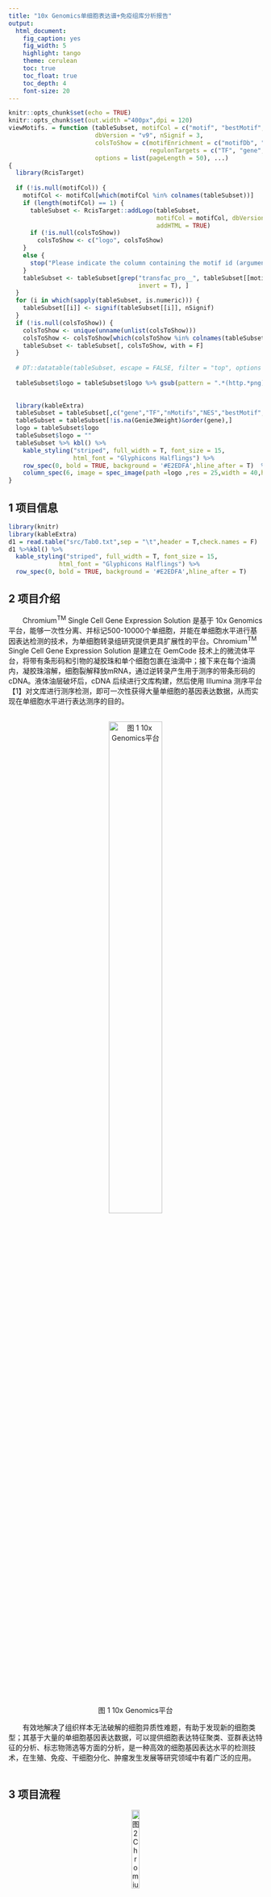 ```yaml
---
title: "10x Genomics单细胞表达谱+免疫组库分析报告"
output: 
  html_document:
    fig_caption: yes
    fig_width: 5
    highlight: tango
    theme: cerulean
    toc: true 
    toc_float: true 
    toc_depth: 4
    font-size: 20
---
```


```r
knitr::opts_chunk$set(echo = TRUE)
knitr::opts_chunk$set(out.width ="400px",dpi = 120)
viewMotifs. = function (tableSubset, motifCol = c("motif", "bestMotif", "MotifID"), 
                        dbVersion = "v9", nSignif = 3, 
                        colsToShow = c(motifEnrichment = c("motifDb", "logo", "NES", "geneSet", "TF_highConf"), 
                                       regulonTargets = c("TF", "gene", "nMotifs", "logo", "bestMotif","NES", "highConfAnnot", "Genie3Weight")),
                        options = list(pageLength = 50), ...) 
{
  library(RcisTarget)
  
  if (!is.null(motifCol)) {
    motifCol <- motifCol[which(motifCol %in% colnames(tableSubset))]
    if (length(motifCol) == 1) {
      tableSubset <- RcisTarget::addLogo(tableSubset, 
                                         motifCol = motifCol, dbVersion = dbVersion, 
                                         addHTML = TRUE)
      if (!is.null(colsToShow)) 
        colsToShow <- c("logo", colsToShow)
    }
    else {
      stop("Please indicate the column containing the motif id (argument 'motifCol') or set it to NULL.")
    }
    tableSubset <- tableSubset[grep("transfac_pro__", tableSubset[[motifCol]], 
                                    invert = T), ]
  }
  for (i in which(sapply(tableSubset, is.numeric))) {
    tableSubset[[i]] <- signif(tableSubset[[i]], nSignif)
  }
  if (!is.null(colsToShow)) {
    colsToShow <- unique(unname(unlist(colsToShow)))
    colsToShow <- colsToShow[which(colsToShow %in% colnames(tableSubset))]
    tableSubset <- tableSubset[, colsToShow, with = F]
  }
  
  # DT::datatable(tableSubset, escape = FALSE, filter = "top", options = options)
  
  tableSubset$logo = tableSubset$logo %>% gsub(pattern = ".*(http.*png).*",replacement = "\\1")
  
  
  library(kableExtra)
  tableSubset = tableSubset[,c("gene","TF","nMotifs","NES","bestMotif","logo","highConfAnnot","Genie3Weight")]
  tableSubset = tableSubset[!is.na(Genie3Weight)&order(gene),]
  logo = tableSubset$logo
  tableSubset$logo = ""
  tableSubset %>% kbl() %>%
    kable_styling("striped", full_width = T, font_size = 15,
                  html_font = "Glyphicons Halflings") %>%
    row_spec(0, bold = TRUE, background = '#E2EDFA',hline_after = T)  %>%
    column_spec(6, image = spec_image(path =logo ,res = 25,width = 40,height = 18))
}
```

## 1 项目信息   

```r
library(knitr)
library(kableExtra)
d1 = read.table("src/Tab0.txt",sep = "\t",header = T,check.names = F)
d1 %>%kbl() %>%
  kable_styling("striped", full_width = T, font_size = 15,
              html_font = "Glyphicons Halflings") %>%
  row_spec(0, bold = TRUE, background = '#E2EDFA',hline_after = T) 

```  


## 2 项目介绍    

  Chromium^TM^ Single Cell Gene Expression Solution 是基于 10x Genomics 平台，能够一次性分离、并标记500-10000个单细胞，并能在单细胞水平进行基因表达检测的技术，为单细胞转录组研究提供更具扩展性的平台。Chromium^TM^ Single Cell Gene Expression Solution 是建立在 GemCode 技术上的微流体平台，将带有条形码和引物的凝胶珠和单个细胞包裹在油滴中；接下来在每个油滴内，凝胶珠溶解，细胞裂解释放mRNA，通过逆转录产生用于测序的带条形码的 cDNA。液体油层破坏后，cDNA 后续进行文库构建，然后使用 Illumina 测序平台【1】对文库进行测序检测，即可一次性获得大量单细胞的基因表达数据，从而实现在单细胞水平进行表达测序的目的。    
  
  
<center>     

![图 1 10x Genomics平台](src/platform.png){width=50% }    

</center>


  有效地解决了组织样本无法破解的细胞异质性难题，有助于发现新的细胞类型；其基于大量的单细胞基因表达数据，可以提供细胞表达特征聚类、亚群表达特征的分析、标志物筛选等方面的分析，是一种高效的细胞基因表达水平的检测技术，在生殖、免疫、干细胞分化、肿瘤发生发展等研究领域中有着广泛的应用。   
  


## 3 项目流程   

<center>    
![图 2 Chromium^TM^ Single Cell Gene Expression Solution项目流程图](src/Project.png){width=20% }    

</center>


### 3.1 单细胞样本检测   
  将样本制成单细胞悬浮液，用细胞计数仪进行细胞计数和细胞活率测定，细胞活性高于90%(原代细胞活性高于70%)，并将细胞浓度调整到理想浓度300-600个/μL。   
  


### 3.2 实验流程   
  将制备好的单细胞悬浮液与含有 barcode 信息的凝胶珠以及酶的混合物结合，然后被位于微流体“单十字”连接中的油滴包裹，从而形成 GEMs（Gel Bead-In-EMulsions），有效 GEMs 中包含胶珠（胶珠中有预制的10x引物）、单细胞和 Master Mix。然后，在 GEMs 内进行细胞裂解和逆转录反应，有效 GEMs 中，10x Barcode 将与 cDNA 产物连接在一起，接下来再将 GEMs 破碎并打碎油滴，以 cDNA 为模板进行 PCR 扩增，cDNA 扩增完成以后，针对扩增产物进行质检（扩增片段大小以及扩增产物的产量）。   
     
     
<center>   
![图 3 10x Genomics 标记单细胞文库流程](src/lib.png{width=50%}        

</center>

  扩增产物质检合格以后,进行测序文库的构建。首先利用化学方法将cDNA打断成200~300bp 左右的片段，cDNA 片段化、末端修复和加A，进行 cDNA 片段筛选，接头连接并通过 PCR 扩增引入样品 Index，最后进行片段筛选从而得到文库。文库如下图所示:     
  
<center>   

![](src/GXE.png){width=60%}    
![](src/VDJ.png){width=60%}   
图 4 文库构建结果      
注：上图为10X Genomics 5’gene expression 文库示意图，下图为10X Genomics V(D)J 文库示意图

</center>    



## 4 生物信息基础分析   

  测序完成后、获得原始测序序列(Sequenced Reads)，在有相关物种参考序列或参考基因组的情况下，通过如下流程进行生物信息基础分析：   
  

<center>
![图 5 数据基础分析流程图](src/pipelineCombine.png){width=60%} 
</center> 

### 4.1 原始序列数据   

#### 4.1.1 原始序列数据说明    
  原始测序数据（Raw data）用 fastq 格式（简称fq格式）保存，文件中包含 reads 的 ID，序列信息以及每个碱基的测序质量值。如果是双端测序，数据会以两个 fq 文件保存（如R1.fq，R2.fq），来自于同一个片段的一对 reads 可以通过ID信息彼此识别。    
  下图是 fastq 格式文件的示意图：    
<center>    

![图 6 FASTQ文件格式](src/FASTQ.png){width=70%}     

</center>

  每条 reads 包含4行信息：    

- 第一行为 reads ID 号，以“@”开头，随后为 Illumina 测序标识符(Sequence Identifiers)和描述性文字；   
- 第二行为碱基序列；   
- 第三行为 Illumina 测序标识符，通常为“+”；   
- 第四行是对应碱基的测序质量，该行中每个字符对应的 ASCII 值减去 33，即为对应第二行碱基的测序质量。   

  以“@ST-E00205:364:HGLWJALXX:4:1101:14641:2100 2:N:0:GTTGCA”为例，Illumina测序标识符详细信息说明如下：    
     

<center>
表 1 reads ID 内容说明   
</center>
```r
library(knitr)
library(kableExtra)
d1 = read.table("src/Tab1.txt",sep = "\t",header = T,check.names = F)
d1 %>%kbl() %>%
  kable_styling("striped", full_width = T, font_size = 15,
              html_font = "Glyphicons Halflings") %>%
  row_spec(0, bold = TRUE, background = '#E2EDFA',hline_after = T)  %>%
  column_spec(1:3, border_left = F,border_right = F) #%>%scroll_box(width = "800px", height = "200px")

```

### 4.2 基本分析   

  该部分结果参见1.Basic_analysis中。    

### 4.2.1 cell-barcode，UMI，RNA序列质控    
  Cell Barcode (CBC)，也叫作10x Barcode，是单个 GEM 液滴的序列称呼，存在于逆转录引物上的随机核苷酸序列，用于捕获实验中单细胞 RNA ，是每个细胞的唯一标识。为识别有效细胞数量，Barcode 应至少满足以下一条：    

- 测得的 Barcode 序列存在于数据库中的已知序列列表；   
- 测得的 Barcode 与已知 Barcode 列表中的某些序列汉明距离为1，依据碱基质量和候选 Barcode（计数分布）的先验概率，计算Barcode由测序误差产生的后验概率。当后验概率>=0.975时，测得的 Barcode 序列得到校正。   

  下表展示相关质控结果：   
  

### 4.2.2 参考基因组比对    
Read包含RNA序列，Cell ranger使用STAR【2】将Read2比对到合适的参考基因组上，同时选取唯一比对的序列用于后续的分析。其中STAR工作原理如下图所示：    

<center>

![](src/STAR.png){width=50%}    
图7 STAR算法
</center>

  STAR 算法原理简要如下：    

- 从read的第一个碱基开始找到 MMP (最大比对索引)。如上图(a)中，read包括一个剪接位点，它不能直接映射到基因组，因此第一个 seed 将被映射到供体一个剪接位点。接下来，针对read的未映射部分重复MMP搜索，在这种情况下，它被映射到受体剪接位点。   
- MMP 搜索能够发现多个 mismatch 和 indel。   
- MMP 能够识别 poly-A 尾，文库接头序列或测序质量差的末端。   

  经 STAR 比对后获得比对统计如下表：    


### 4.3 表达矩阵       

  识别有效细胞后,生成 Gene-barcode 矩阵,记录不同细胞基因的表达值。结果见 1.Basic_analysis/1.2.filtered_feature_bc_matrix。    

#### 4.3.1 基因表达水平
  通过可视化细胞的基因数分布图,UMI 数分布图,可以评估样品所有细胞及表达的基因情况,对于检测到基因数明显异常细胞可能是潜在的多重细胞(multiplets)。细胞基因数,UMI 数小提琴如下:    

<center>
![](1.Basic_analysis/nGene_and_nUMI_distribution.png)   
图 8  基因和 UMI 小提琴图    
</center>

注：左图为样品所有细胞检测到的基因数量小提琴图,横坐标为样品名,纵坐标为每个细胞中包含的基因数量;右图为 样品所有细胞的 UMI 数量小提琴图,横坐标为样品名,纵坐标为每个细胞 UMI 的数量。小提琴图展示了任意位置的密度,可以知道哪些位置的密度较高。   


  随着测序数据量的增加，单细胞检测到的基因数量和 UMI 的数量也随之增加，两者之间一定相关性，对于UMI和基因数明显离群的细胞有可能是潜在的多重细胞。细胞的 UMI 数与基因数相关性如下图：   

<center>
![](1.Basic_analysis/nGene_and_nUMI_correlation.png)    

图 9 基因数 UMI 数相关性图
</center>

注：横坐标为细胞的 UMI 的数量，纵坐标为相应细胞的基因数量。图中随着细胞UMI数量增加，检测到基因数也随之增多,两者呈现一种正相关。   


### 4.4 免疫组库    
  使用Cellranger vdj分析得到单细胞 V(D)J 序列及其注释信息。此部分见 1.Basic_analysis/2.4.BCR。    
  免疫细胞克隆信息如下：   

```r
library(knitr)
library(kableExtra)
d1 = read.table("1.Basic_analysis/1.4.BCR/clonotypes.csv",sep = ",",header = T,check.names = F)
d1 %>% head ()%>% kbl() %>%
  kable_styling("striped", full_width = T, font_size = 15,
              html_font = "Glyphicons Halflings") %>%
  row_spec(0, bold = TRUE, background = '#E2EDFA',hline_after = T) %>% scroll_box(width = "800px", height = "200px")

```     

（1）clonotype_id：B/T细胞克隆型的ID；
（2）frequency：具有这种克隆型的细胞条形码的数量；
（3）proportion：具有这种克隆型的细胞条形码的比例；
（4）cdr3s_aa：该链的CDR3氨基酸序列；
（5）cdr3s_nt：该链的CDR3核苷酸序列。    

注释信息如下：
```r
library(knitr)
library(kableExtra)
d1 = read.table("1.Basic_analysis/1.4.BCR/filtered_contig_annotations.csv",sep = ",",header = T,check.names = F)
d1 %>% head () %>%kbl() %>%
  kable_styling("striped", full_width = T, font_size = 15,
              html_font = "Glyphicons Halflings") %>%
  row_spec(0, bold = TRUE, background = '#E2EDFA',hline_after = T)  %>% scroll_box(width = "800px", height = "200px")

```    

（1）barcode：contig的细胞条码；   
（2）is_cell：True或False值，指示条形码是否被称为细胞；   
（3）contig_id：contig的唯一标识符；   
（4）high_confidence：True或False值，指示contig是否为高可信度；   
（5）length：contig长度；     
（6）chain：与contig相关的链，如TRA, TRB, IGK, IGL, or IGH；    
（7）v_gene：得分最高的V基因片段；   
（8）d_gene：得分最高的D基因片段；   
（9）j_gene：得分最高的J基因片段；   
（10）c_gene：得分最高的C基因片段；   
（11）full_length：config是否为全长；   
（12）productive：config是否为产物；   
（13）fwr1：氨基酸序列；   
（14）fwr1_nt：核苷酸序列；   
（15）cdr1：氨基酸序列；   
（16）cdr1_nt：核苷酸序列；   
（17）fwr2：氨基酸序列；   
（18）fwr2_nt：核苷酸序列；   
（19）cdr2：氨基酸序列；   
（20）cdr2_nt：核苷酸序列；   
（21）fwr3：氨基酸序列；   
（22）fwr3_nt：核苷酸序列；   
（23）cdr3：氨基酸序列；   
（24）cdr3_nt：核苷酸序列；   
（25）fwr4：氨基酸序列；   
（26）fwr4_nt：核苷酸序列；   
（27）reads：比对到contig的reads数量；   
（28）umis：比对到config的UMI的数量；   
（29）raw_clonotype_id：分配了该细胞条形码的克隆型的ID；   
（30）raw_consensus_id：分配给的共有序列的ID。    



### 4.5 Cell Ranger 细胞分群及差异分析    
#### 4.5.1 细胞分群        

  为了深入剖析样品的异质性，Cellranger 基于基因表达水平对细胞进行分群。分群的思路：首先对表达数据 UMI 归一化，然后 PCA 降维分析，选取10个维度采用 Graph-based【1】，k-means【2】（k=2..10）聚类算法进行细胞分群，同时进行t-SNE【3】降维分析用于可视化。此部分分析见2.Cellranger_advanced。   

* 其中UMI归一化方法如下：

    + 单个细胞：Gene UMI Count /Total UMI Count，记为P；   
    + 所有细胞：所有单个细胞Total UMI Count的中值，记为M；表达值即为P*M；   
    + 表达值经log转换，center，scale 归一化后用于 PCA 分析。   
   

  PCA 是最常用的降维方法，通过某种线性投影，将高维的数据映射到低维的空间中表示，并期望在所投影的维度上数据的方差最大，以此使用较少的数据维度，同时保留住较多的原数据点的特性。   

  t-SNE（t分布随机邻域嵌入） 是一种用于探索高维数据的非线性降维算法。主要包括两个步骤：第一、t-SNE 构建一个高维对象之间的概率分布，使得相似的对象有更高的概率被选择，而不相似的对象有较低的概率被选择。第二，t-SNE 在低维空间里在构建这些点的概率分布，使得这两个概率分布之间尽可能的相似。它将多维数据映射到适合于人类观察的两个或多个维度，广泛应用于图像处理。       


  如下图用每个细胞的UMI总数来展示 t-SNE 降维后结果。具有更大 UMI 计数的细胞可能有更高的RNA含量。坐标轴对应于由 t-SNE 算法产生的二维空间坐标。在这个空间中，彼此靠近的细胞对具有更相似的基因表达谱。    


<center>
![](2.Cellranger_advanced/tsne.nUMI.png)   
图 10 细胞UMI计数 t-SNE 图    
注：坐标轴对应于由 t-SNE 算法产生的二维空间坐标, 图中每个点代表一个细胞，点的颜色由 UMI 计数的多少确定。
</center>

  如下图用每个细胞的检测基因总数来展示 t-SNE 降维后结果。彼此靠近的细胞对具有更相似的基因表达谱。    

<center>
![](2.Cellranger_advanced/tsne.nGene.png)        
图 11 细胞基因数量 t-SNE 图    
注：坐标轴对应于由 t-SNE 算法产生的二维空间坐标，图中每个点代表一个细胞，点的颜色由基因数量的多少确定。         


</center>


  Cell ranger 采用了两种算法，多个参数——Graph-based，K-means（k=2..10），基于 PCA 分析结果对细胞聚类分群，尽可能还原细胞真实的分类情况。每个参数分群结果如下图所示：    
<center>
![](2.Cellranger_advanced/tsne_cluster/tsne.graphclust.png)     

![](2.Cellranger_advanced/umap_cluser/umap.graphclust.png)    
图 12 细胞分群图    
注：左图坐标轴对应于由 t-SNE 算法产生的二维空间坐标，右图坐标轴对应于由 UMAP 算法产生的二维空间坐标。不同颜色代表不同亚群，右侧图例为亚群名称与对应的亚群颜色。    

</center>

  为了评估细胞分群结果，亚群间的相关性可以作为分群是否合理的一个参考。通过表达水平计算亚群的相关性如下图所示：   


<center>
  
![](2.Cellranger_advanced/correlation/kmeans_10_clusters.subpopulation.correlation.png)   
图 13 细胞分群相关性图    
注：细胞亚群的相关系数热图，Color Key 由 pearson 相关系数确定，颜色越深，亚群相关性越大；反之，亚群相关性越小。   

</center>
 


#### 4.5.2 差异表达分析    


  差异分析是基于细胞分群结果进行的，目的是找到每个亚群的显著差异基因，作为亚群的特征基因。Cell ranger 使用快速简便的sSeq【4】进行分析，其采用的是负二项式精确检验的方法。当计数变大时，转向使用edgeR中用到的快速渐近 beta 检验【5】。对于每个细胞亚群，差异分析是将该亚群与其他所有亚群做比较，获得每个亚群差异高表达的基因，按照 log2FC 从大到小排序选取top 20的基因作为该细胞亚群的候选特征基因 。    

<center>
表 2 细胞亚群差异表达基因
```r
library(knitr)
library(kableExtra)
table1 = read.table(file = "2.Cellranger_advanced/Cluster_specific_genes/graphclust/differential_expression.csv",sep = ",",header = T)

table1[,1:5] %>%kbl(row.names = F) %>%
  kable_styling("striped", full_width = T, font_size = 15, position ="center",
              html_font = "Glyphicons Halflings") %>%
  row_spec(0, bold = TRUE, background = '#E2EDFA',hline_after = T)   %>%scroll_box(width = "800px", height = "200px")

```
</center>

- Feature.ID：基因ID；   
- Feature.Name：基因名；   
- Cluster.1 .Mean.UMI.Counts：在细胞亚群1中基因的平均 UMI 计数；   
- Cluster.1 .Log2.fold.change：细胞亚群1与其他亚群的基因差异倍数经 log2 转换后的值；   
- Cluster.1 .Adjusted.p.value：细胞亚群1与其他亚群的基因差异表达校正后的统计显性   

   为了进一步确认较为理想的分群结果，并确认可能作为亚群的特征基因。对每个亚群的top20基因进行聚类分析。聚类分析可以获得不同细胞亚群 top20 基因的表达模式，判断同一亚群的基因是否能够聚集成类。因为这些同类的基因可能具有相似的功能，来自同一类型的细胞。我们分别对 Graph-based 和 k-means(k=2..10)算法的分群结果进行聚类分析，结合实验预期，确定较为理想的分群结果。    
 
<center>
![](2.Cellranger_advanced/Cluster_specific_genes/graphclust/graphclust.pheatmap.png)    
图 14 细胞亚群top20基因聚类热图    
注：图为细胞亚群top20基因的聚类热图，每一列为一个基因，每一行为一个 Cluster，热图中每个小的区域为基因在 cluster 的平均表达水平，颜色越红，表达水平越高，颜色越蓝表达水平越低，具体见右侧倒数第二个图例。图中第一行的颜色条为相应的基因来自的 cluster 颜色标识，cluster 颜色见最右侧图例。     
</center>
  为深入研究分群结果，找到每个亚群的特征基因，进而确定每个 cluster 可能的细胞类型，绘制了亚群的top20基因表达热图，如下所示：   
<center>
![](2.Cellranger_advanced/Cluster_specific_genes/kmeans_5_clusters/kmeans_5_clusters.Cluster_5.png){width=50%}    
图 15  细胞亚群top20基因表达热图（kmeans_5）    
注：左上角图为细胞分群结果图：不同颜色代表不同 cluster 的细胞。其他图为某一亚群的top20基因在所有细胞中的表达热图：图下方为图例，表达量越高，红色越深；图上方为基因id，基因名，表达量处理方式（log2转换）。从图中能够观察到此基因在不同 cluster 细胞中的表达情况，进而可以判断是否可以作为该 cluster 的一个特征基因。   
</center>

  10x Genomics 提供了官方的查看，再分析的可视化软件，界面如下图所示：     
<center>

![](src/Download.png){width=50%}     
图 16 Loupe Cell Browser 细胞可视化    
</center>
Loupe Cell Browser使用的相关文件见路径：result/Cell_Browser：其中Loupe-Cell-Browser-3.1.1.exe为软件应用程序；Tutorial.html 为软件中英文对照使用说明；result/2.Cellranger_advanced/{sample}/cloupe/cloupe.cloupe为导入文件，安装软件后，双击即可打开。    

### 4.6 Seurat 细胞分群及差异分析    
  Seurat 是一款用于单细胞 RNA-seq 数据的 QC，分析和探索的R包。主要的分析包括识别高度可变基因，数据降维(PCA,t-SNE,UMAP)，细胞聚类，进行差异分析和发现 markers。    
#### 4.6.1 细胞过滤        
  通过可视化细胞的基因数分布图，UMI 数分布图，可以评估样品所有细胞及表达的基因情况，对于检测到基因数明显异常细胞可能是潜在的多重细胞(multiplets)。同时，对于有线粒体基因组信息的物种，能够计算线粒体基因在细胞中表达的比例，指导线粒体的过滤。默认过滤条件为：   

- 细胞过滤：选取 200 < 基因数 ; UMI < 99分位值；线粒体基因表达比例≤25% 三标准同时满足的细胞。   

  细胞基因数，UMI 数，线粒体比例小提琴图如下：    

<center>
![](3.Seurat/1.Expression/2.nGene_nUMI_percent.mito.png){width=60%}         
图 17 基因，UMI，线粒体比例小提琴图    
注：左图为样品所有细胞检测到的基因数量小提琴图，横坐标为样品名，纵坐标为每个细胞中包含的基因数量；中间图为样品所有细胞的 UMI 数量小提琴图，横坐标为样品名，纵坐标为每个细胞 UMI 的数量。右图为样品所有细胞的线粒体比例小提琴图，横坐标为样品名，纵坐标为每个细胞线粒体比例。小提琴图展示了任意位置的密度，可以知道哪些位置的密度较高。    
</center>

  随着测序数据量的增加，单细胞检测到的基因数量和 UMI 的数量也随之增加，两者之间一定相关性，对于 UMI 和基因数明显离群的细胞有可能是潜在的多重细胞。对于线粒体基因比例过高的细胞，也会干扰细胞分群。其中细胞的线粒体比例，基因数与 UMI 数的关系如下图，根据其关系用以过滤细胞。    

<center>
![](3.Seurat/1.Expression/3.Percent.mito_and_nGene_associate_with_nUMI.png){width=60%}      
图 18 线粒体比例，基因数与 UMI 数散点图   
</center>

#### 4.6.2 细胞分群    
  选定主成分后对细胞进行分群。受 Graph-based 的聚类方法启发，Seurat 将细胞嵌入图形结构中，例如 K-nearest neighbor(KNN) 图，边缘绘制在具有相似基因表达模式的细胞之间，然后尝试将该图分解为高度互连的准亚群。软件首先在 PCA 空间中构建一个基于欧几里德距离的(KNN)图，并根据 Jaccard 距离中的共享重叠来优化任意两个细胞之间的边缘权重。    

  Seurat 提供了两种非线性降维技术，t-SNE 和 UMAP，对分群结果进行可视化(t-SNE 和 UMAP 是对同一分群结果的不同可视化方法)，可视化结果如下图所示：   
<center>
![](3.Seurat/3.Cluster_and_diff/Cell_cluster_byTSNE.png){width=40%}  ![](3.Seurat/3.Cluster_and_diff/Cell_cluster_byUMAP.png){width=40%}         

图 19 细胞分群结果    
注：左图坐标轴对应于由t-SNE算法产生的二维空间坐标，不同颜色代表不同亚群，右侧图例为亚群名称与对应的亚群颜色；右图对应 UMAP 算法产生的二维空间坐标   

</center>
    
#### 4.6.3 差异分析    
  差异分析是基于细胞分群结果进行的，目的是找到每个亚群的显著差异基因，作为亚群的 maker 基因，FindClusters 函数实现该过程。具体结果见：result/3.Seurat/3.Cluster_and_diff。其中细胞亚群差异表达基因表格如下：        

<center>
表 3 细胞亚群差异表达基因结果
```r
library(knitr)
library(kableExtra)
table1 = read.table(file = "3.Seurat/3.Cluster_and_diff/2.Cluster_diff/Cluster0.differential_and_annoation.xls",check.names = F,sep = "\t",header = T)

table1 %>%kbl(row.names = F) %>%
  kable_styling("striped", full_width = T, font_size = 15, position ="center",
              html_font = "Glyphicons Halflings") %>%
  row_spec(0, bold = TRUE, background = '#E2EDFA',hline_after = T)   %>%scroll_box(width = "800px", height = "200px")

```
</center>

- gene：基因名；   
- p_val：显著性检验 p 值，如果小数位非常多将显示0；   
- avg_logFC ：细胞表达平均值的差异倍数；   
- pct.1：基因在亚群cluster*中出现的比例；   
- pct.2：基因在其他亚群中出现的比例；   
- p_val_adj：矫正后的p值，如果小数位非常多将显示0；   
- 0:N：该基因在Cluster0:N群所有细胞中的平均UMI值；

  为了了解marker基因在各个亚群的表达情况，将marker基因表达可视化如下图:    


<center>

![](3.Seurat/3.Cluster_and_diff/3.Cluster_marker_gene_plot/Cluster0_top_gene_exp.png){width=60%}    
图 20 marker 基因表达小提琴图    
注：横坐标为各个亚群，纵坐标为每个亚群细胞中基因的表达水平。小提琴图展示了任意位置的密度，可以知道哪些位置的密度较高。    

![](3.Seurat/3.Cluster_and_diff/3.Cluster_marker_gene_plot/Cluster0_top_gene_feature_byTSNE.png){width=50%}![](3.Seurat/3.Cluster_and_diff/3.Cluster_marker_gene_plot/Cluster0_top_gene_feature_byUMAP.png){width=50%}    

图 21 marker 基因表达热图     
注：上图坐标轴对应于由 t-SNE 算法产生的二维空间坐标，颜色由灰色到蓝色，表达水平逐渐增高；下图坐标轴对应 UMAP 算法产生的二维空间坐标。    
</center>


#### 4.6.4 细胞类型注释    
  接下来对聚类的细胞簇进行细胞类型注释。这里使用的软件是SingleR，它是用于单细胞RNA测序（scRNAseq）数据的自动注释方法（Aran et al.2019）。它基于给定具有已知标签的样本（单细胞或RNAseq）参考数据集，将与参考数据的相似细胞标记到测试数据集中的新细胞。   


```r
library(knitr)
library(kableExtra)
table1 = read.table(file = "src/Tab4.txt",check.names = F,sep = "\t",header = T)
table1 %>%kbl(row.names = F) %>%
  kable_styling("striped", full_width = T, font_size = 15, position ="center",
              html_font = "Glyphicons Halflings") %>%
  row_spec(0, bold = TRUE, background = '#E2EDFA',hline_after = T)

```
</center>

  注释后的细胞
<center>
![](4.CellAnnotation/1.Celltype_byTSNE.png){width=40%} ![](4.CellAnnotation/1.Celltype_byUMAP.png){width=40%}       
图 22 注释后细胞分群结果     
注：左图坐标轴对应于由t-SNE算法产生的二维空间坐标，不同颜色代表不同亚群，右侧图例为亚群名称与对应的亚群颜色；右图对应 UMAP 算法产生的二维空间坐标
</center>


## 5 差异表达基因分析    
### 5.1 差异基因富集分析   
  GO (Gene Ontology, <http://geneontology.org/>) 是基因本体联合会（Gene Onotology Consortium）所建立的数据库，旨在建立一个适用于各种物种的，对基因和蛋白质功能进行限定和描述的，并能随着研究不断深入而更新的语义词汇标准。GO 提供了一系列的语义terms）用于描述基因功能的概念/类，以及这些概念之间的关系。这些语义分为三种不同的种类：细胞学组件（CC: Cellular Component），用于描述亚细胞结构、位置和大分子复合物，如核仁、端粒和识别起始的复合物等；分子功能（MF: Molecular Function），用于描述基因、基因产物个体的功能，如与碳水化合物结合或ATP水解酶活性等；生物学途径（BP: Biological Process），分子功能的有序组合，达成更广的生物功能，如有丝分裂或嘌呤代谢等。      

  KEGG (京都基因与基因组百科全书，Kyoto Encyclopedia of Genes and Genomes)是了解高级功能和生物系统（如细胞、 生物和生态系统），从分子水平信息，尤其是大型分子数据集生成的基因组测序和其他高通量实验技术的实用程序数据库资源，由日本京都大学生物信息学中心的Kanehisa实验室于1995年建立。是国际最常用的生物信息数据库之一，以“理解生物系统的高级功能和实用程序资源库”著称。   

  疾病 (Disease Ontology，简称DO，<http://disease-ontology.org/>)相似关系的研究对于复杂疾病发病机制理解、重大疾病早期预防、诊断、新药物研发及药物安全评估具有重要作用。比如一些牙齿疾病与一些重要系统性疾病，如消化系统疾病、糖尿病、甚至神经系统疾病（如老年痴呆）等有着密切关系。牙齿疾病和这些疾病相似关系的研究对于疾病的预防具有重要作用。另外，相似疾病常常采用类似药物来治疗，通过疾病相似关系的研究可以发现已在临床上应用的“新”药物，降低药物研发成本和临床试验成本。由上可知，差异表达基因的病本体富集分析具有极高的生物学意义。    

  Reactome (<http://www.reactome.org/>)的基础是一个免费的、开源的信号和代谢分子的关系数据库，它们之间的关系组织成生物通路和过程。反应体数据模型的核心单元是反应。参与反应的实体（核酸、蛋白质、复合物、疫苗、抗癌疗法和小分子）形成一个生物相互作用的网络，并被划分为多个途径。经典的中间代谢、信号转导、转录调控、细胞凋亡和疾病等都是反应体的生物学途径。      

#### 5.1.1 富集结果说明        
  功能显著性富集分析是根据差异与背景相比，分析差异表达基因与哪些生物学功能显著相关。该分析首先把所有差异表达基因和背景基因向 数据库的各个条目映射，计算每个条目的基因数目，利用超几何分布进行假设检验得到富集结果的 p-value，这种检验会存在总体假阳性偏高的问题，因此为了降低假阳性，需要对 p-value 进行校正。利用BH进行多重假设检验，校正 p-value，得到 p.adjust 值，p.adjust 越低富集结果越显著。    

  对不同分群结果（默认Graph-based,Seurat）差异分析中每个群top的差异基因（默认20个）采用R包 clusterProfiler【6】、ReactomePA【7】、DOSE【8】进行GO、KEGG、DO（物种为人时可做）、Reactome 富集分析及可视化展示。（富集无结果时，对应文件夹缺少）    

  单细胞富集分析中选取对应物种数据库所有基因作为背景基因。根据差异结果筛选 top 基因后，我们对 top 基因做分类分析及富集分析，研究差异基因在各 Term 中的分布状况，阐明实验中样本差异在基因功能上的体现。    

**由于项目富集结果过多，报告中仅展示 Graph-based 结果，结果说明如下，具体结果请在结果文件夹中查看。**

#### 5.1.2 富集结果表格         

  富集结果请见文件 *_Enrichment_reuslt.xlsx，下方是示例说明。    

<center>
表 4 富集结果
```r
library(knitr)
library(kableExtra)
table1 = read.table(file = "5.Enrichment/graphclust/Cluster.1/GO/BP/Enrichment_reuslt.xlsx",check.names = F,sep = "\t",header = T)

table1 %>%kbl(row.names = F) %>%
  kable_styling("striped", full_width = T, font_size = 15, position ="center",
              html_font = "Glyphicons Halflings") %>%
  row_spec(0, bold = TRUE, background = '#E2EDFA',hline_after = T)   %>%scroll_box(width = "800px", height = "200px")

```
</center>

（1）ID：Term ID；   
（2）Description：Term 名称；   
（3）GeneRatio：富集到 Term 的基因数与总输入基因数比值；   
（4）BgRatio：该 Term 基因数与物种数据库基因总数的比值；  
（5）pvalue：显著性检验 p 值；   
（6）p.adjust：利用BH进行多重假设检验，校正的 p-value；   
（7）geneID：富集到 Term 的基因 SYMBOL；   
（8）Count：富集到 Term 基因个数；  
（9）Hyperlink：Term 链接。（疾病无此列）   


#### 5.1.3 条形图    

<center>    
![](5.Enrichment/graphclust/Cluster.1/GO/BP/BP.barplot.p.adjust.png){width=60%}             
图 23 富集分析条形图

注：选取富集结果前30个（如果少于30个，则画全部） p.adjust 最小的 Term 绘制条形图，横坐标为富集到通路的基因个数。   
</center>    


#### 5.1.4 气泡图        
<center> 
![](5.Enrichment/graphclust/Cluster.1/GO/BP/BP.dotplot.p.adjust.png){width=60%}        
图 24 气泡图    
注：选取富集结果前30个（如果少于30个，则画全部）p.adjust 最小的 Term 绘制气泡图，横坐标为 GeneRatio。   
</center> 


#### 5.1.5 网路图      

<center>     
![](5.Enrichment/graphclust/Cluster.1/GO/BP/BP.Enrichment_Map.png){width=50%}    
图 25 富集网络图    
注：选取富集结果前10个 p.adjust 最小的 Term 绘制网络图，点的大小代表富集到该 Term 的基因个数，连线表示有基因富集在这两个 Term 中。   
</center> 


将富集的Term根据相互重叠的基因集组织成富集Term图，相互重叠的基因集越多Term更倾向于聚集在一起，从而易于识别紧密相关的功能模块。  

<center>     
![](5.Enrichment/graphclust/Cluster.1/GO/BP/BP.Gene-Term_Network.png){width=50%}         

图 26 基因 Term 关系网络图（左右两图仅网络样式存在区别）    
注：选取富集结果前5个 p.adjust 最小的 Term 绘制基因概念网络图，基因与 Term 的连线表示基因富集到该 Term。   
</center> 



#### 5.1.6 富集热图    
   
  富集热图横轴为基因，纵轴为 Term，颜色代表基因的 logFC 值，热图也能直观地反映出基因在作用的 Term，哪些 Term 被相同基因所调节。     

<center>     
![](5.Enrichment/graphclust/Cluster.1/GO/BP/BP.heatmap.png){width=50%}      
图 27 基因富集热图

注：选取富集结果前30个（如果少于30个，则画全部）p.adjust 最小的 Term 绘制热图。横轴为基因，纵轴为 Term，颜色代表基因的 logFC 值。         
</center> 

#### 5.1.7 GO有向无环图    

  根据 GO term 之间的关系可以绘制成有向无环图的层次图。    

<center>    
![](5.Enrichment/graphclust/Cluster.1/GO/BP/BP.DAG.png){width=50%}     
图 28 GO DAG 图（仅存在GO结果中）  
注：矩形代表富集到的top10 的 GO terms, 颜色越深，富集越显著。    
</center> 

#### 5.1.8 KEGG通路图       

  通路图是采用R包pathview【9】从 KEGG 官网下载并配色（默认下载前5个 p.adjust 最小的Term），图中红色背景标记的为上调基因，绿色背景标记的为显著下调基因，框内的数字代表 enzyme 的号码，说明对应基因与此酶相关，而整个通路是有很多种不同的酶经过复杂的生化反应形成的。差异基因中与此通路相关的均用不同颜色的框标出，研究人员可以根据自己的研究对象间的差异，重点研究相关通路的差异基因情况，借此进一步解释对应差异的根源。   

<center> 
![](src/KEGG.png){width=50%}        
图 29 KEGG 通路图（仅存在于 KEGG 结果中）
注：红色背景标记的为上调基因，绿色背景标记的为下调基因。   
</center> 

### 5.2 差异基因转录因子预测    
  转录因子与基因表达调控区域的特异性结合是基因表达的重要调控方式。利用SCENIC进行单细胞转录因子预测。   
  实际作图过程中我们按基因的degree大小排序，选择排在前100的基因进行作图。具体靶向关系见文件*predicted_TF.xls.        
<center>
表 5 基因转录因子分析结果               
```r
library(knitr)
library(kableExtra)
library(RcisTarget)
table1 = read.table(file = "8.TFBS/celltype/celltype.B.cells/celltype.B.cells.predicted_TF.xls",check.names = F,sep = "\t",header = T)

table1 %>%kbl(row.names = F) %>%
  kable_styling("striped", full_width = T, font_size = 15, position ="center",
              html_font = "Glyphicons Halflings") %>%
  row_spec(0, bold = TRUE, background = '#E2EDFA',hline_after = T)  %>%scroll_box(width = "800px", height = "200px")
# head(table1)
# viewMotifs.(table1[1:10,])

```    
</center>    
（1） TF：转录因子名称；    
（2） gene：基因名；   
（3） nMotifs：Motifs数量；   
（4） bestMotif：最佳Motifs名称；    
（5） NES：bestMotif的标准化富集得分；    
（6） highConfAnnot：可信度是否较高；   
（7） Genie3Weight：TF与靶基因的相关性权重。    
 

<center> 
![](8.TFBS/celltype/celltype.B.cells/celltype.B.cells.TF.network.png){width=80%}        
图 30 基因与转录因子网络图    
注：节点越大代表与之相连的节点越多       
</center> 

### 5.3 差异基因蛋白互作网络分析    
  蛋白质是生命及与各种形式的生命活动密切相关的物质基础。生物体中大多数的蛋白质通过彼此之间的相互作用构成蛋白质互作网络来参与生物信号传递、基因调节、能量和物质代谢及细胞周期调控等生命过程的各个环节。蛋白质互作通常可以分为物理互作和遗传互作。物理互作是指蛋白质间通过空间构象或化学键发生的结合或化学反应；遗传互作是指特殊情况下，蛋白/基因的表型变化受其他蛋白/基因影响。    
  目前记录蛋白互作较全的数据库是 STRING 数据库【14】，分析时需要先下载物种的蛋白互作数据，STRING 数据库有以下几种数据来源及打分，最终我们以 combined score 进行筛选。具体的筛选标准如下：   

- 以 combined score 进行筛选，选取前1500个结果；    
- 然后用根据基因的度由大到小排序，取前100的基因，并对包含此100基因的互作对进行作图。   

<center>
表 6 STRING数据库蛋白关系来源与打分       
```r
library(knitr)
library(kableExtra)
table1 = read.table(file = "src/Tab5.txt",check.names = F,sep = "\t",header = T)

table1 %>%kbl(row.names = F) %>%
  kable_styling("striped", full_width = T, font_size = 15, position ="center",
              html_font = "Glyphicons Halflings") %>%
  row_spec(0, bold = TRUE, background = '#E2EDFA',hline_after = T)   #%>%scroll_box(width = "800px", height = "200px")

```    
</center>
  在 STRING 数据库中，两个蛋白或者基因间的 combined score 大于设定阈值时，如果这两个基因或者蛋白在比较中都是显著差异的，则这一对基因或者蛋白被提取出来。差异基因蛋白互作列表见:Cluster\*.propro.network.txt； 差异基因蛋白互作node列表见：Cluster\*.propro.node.txt      
  
<center>
表 7 差异基因蛋白互作列表        
```r
library(knitr)
library(kableExtra)
table1 = read.table(file = "7.PPI/celltype/celltype.B.cells.propro.network.xls",check.names = F,sep = "\t",header = T)

table1 %>%kbl(row.names = F) %>%
  kable_styling("striped", full_width = T, font_size = 15, position ="center",
              html_font = "Glyphicons Halflings") %>%
  row_spec(0, bold = TRUE, background = '#E2EDFA',hline_after = T)  %>% scroll_box(width = "800px", height = "200px")

```    
</center>
（1）source：source gene symbol；    
（2）target：target gene symbol；    
（3）importance：为蛋白互作的打分Score，打分越高蛋白互作可信度越高，最高为1。   

<center>
表 8 差异基因蛋白互作node列表          
```r
library(knitr)
library(kableExtra)
table1 = read.table(file = "7.PPI/celltype/celltype.B.cells.propro.node.xls",check.names = F,sep = "\t",header = T)

table1 %>%kbl(row.names = F) %>%
  kable_styling("striped", full_width = T, font_size = 15, position ="center",
              html_font = "Glyphicons Halflings") %>%
  row_spec(0, bold = TRUE, background = '#E2EDFA',hline_after = T)   %>% scroll_box(width = "800px", height = "200px")

```    
</center>
（1）nodes_name：蛋白id；   
（3）res：基因类型；    
（4）nodes_degree：该蛋白的度。   

<center>
![](7.PPI/celltype/celltype.Basophils.propro.network.png){width=80%}          

图 31 差异基因蛋白网络互作图    
注：圆圈为节点，大小代表度的大小    
</center>


### 5.4 差异基因GSEA分析（仅限人或小鼠可分析）   

  Gene Set Enrichment Analysis （GSEA）基因集富集分析，用于确定先验基因集是否在两种生物状态（例如表型）之间差异显著。（GSEA软件的网址： [http://software.broadinstitute.org/gsea/index.jsp](http://software.broadinstitute.org/gsea/index.jsp) ）    
  GSEA 的优势是不局限于差异基因，不需要指定明确的差异基因阈值，可以在基因集（也就是多个基因）水平上来处理表达谱数据。这里所说的基因集（gene sets）是指基于当前积累的知识，例如关于生物通路知识或以前得到的共表达数据来定义的一组基因。算法会根据实际数据的整体趋势即基因集的富集角度出发，理论上更容易囊括细微但协调性变化的基因对生物通路的影响。    


#### 5.4.1 GSEA富集原理    
GSEA 富集原理：    

- 根据所有基因的表达数据，计算每个基因在两个分组 Case、Control 中的差异度（signal2 noise），然后按照在两个表型中的差异度从大到小排序，形成一个排好序的基因列表L;    
- 判断基因集S中的基因s是否在排序表L的顶端或者底端富集。    
- 计算基因集的ES（Enrichment Score）富集得分。计算方法：从目标基因列表L的第一个基因开始，计算一个累计统计值。当遇到一个落在基因集S里面的基因，则增加统计值。遇到一个不在基因集S里面的基因，则降低统计值，增量的大小取决于基因与表型的相关性。最高峰为富集得分值（ES）    
- 计算 ES 的显著性水平（名义P值）。显著性是通过置换检验 (permutation test)的方法来进行检验的。具体过程是，我们转换不同分数下的数据，并且再一次计算ES值，使之形成一个新的假设的ES分布，如果交换之后，ES 的p值相对于新的ES值（统计分布）来说若是显著的变化，则说明该基因集会有生物学意义。    
- 多重假设检验。当评估了所有基因的数据之后，我们要使用多重假设检验来评估它们的显著性。首先把每一个基因的ES值根据基因集的大小进行标准化，得到 Normalized Enrichment Score（NES），之后针对 NES 计算 FDR（ false discovery rate），FDR 是评估一个NES表达值中所发现的假阳性可能性大小；它是由NES的观测值和零分布时比较得出的。在大多数情况下，选择FDR值为25%来判定是否是富集的功能基因集是合适的，因为通常用于分析的芯片表达数据之间。但是，当分析的数据集较小，分析时选择的是探针间的随机组合（gene-setper-mutation）选择 FDR 小于5%合适。    

#### 5.4.2 GSEA结果解读    
对于每个先验基因集*.tsv都包含一个excel文件：   
<center>
表 9 GSEA基因集合富集结果
```r
library(knitr)
library(kableExtra)
table1 = read.table(file = "6.GSEA/graphclust/Cluster.1_VS_clusterRest/c2.KEGG.Gsea/KEGG_ALPHA_LINOLENIC_ACID_METABOLISM.tsv",check.names = F,sep = "\t",header = T)

table1 %>%kbl(row.names = F) %>%
  kable_styling("striped", full_width = T, font_size = 15, position ="center",
              html_font = "Glyphicons Halflings") %>%
  row_spec(0, bold = TRUE, background = '#E2EDFA',hline_after = T)   %>% scroll_box(width = "800px", height = "200px")

```   
</center>    
（1）NAME：代表行数，第一行的index为0；
（2）PROBE：代表基因名称；
（3）GENE SYMBOL：代表基因名称；
（4）GENE_TITLE：代表基因描述信息；
（5）RANK IN GENE LIST：代表该基因在排序号的列表中的位置；
（6）RANK METRIC SCORE：代表该基因排序量的值，比如foldchange值；
（7）RUNNIG ES：代表累计的Enrichment score；
（8）CORE ENRICHMENT：代表是否属于核心基因，即对该基因集的 Enrichment score做出了主要贡献的基因。

这个表格中的数据对应下面这张图：    
<center>
![](6.GSEA/graphclust/Cluster.1_VS_clusterRest/c2.KEGG.Gsea/enplot_KEGG_ALPHA_LINOLENIC_ACID_METABOLISM_3.png){width=50%}      
图 32 基因集合富集结果图    
注：该图分成3个部分，第一部分为基因 Enrichment Score 的折线图，横轴为该基因下的每个基因，纵轴为对应的 Running ES，在折线图中有个峰值，该峰值就是这个基因集的 Enrichemnt score，峰值之前的基因就是该基因集下的核心基因，如果在顶部富集，我们可以说，从总体上看，该基因集是上调趋势，反之，如果在底部富集，则是下调趋势；第二部分为hit，用线条标记位于该基因集下的基因；第三部分为所有基因的 rank 值分布图，默认采用 Signal2Noise 算法，对应了纵轴的标题。   

![](6.GSEA/graphclust/Cluster.1_VS_clusterRest/c2.KEGG.Gsea/KEGG_ALPHA_LINOLENIC_ACID_METABOLISM_4.png){width=40%}    
图 33 基因集的热图    
注：热图展示的是位于该基因集下的基因在所有样本中表达量的分布，其中每一列代表一个样本。每一行代表一个基因，基因表达量从低到高，颜色从蓝色过渡到红色   

</center>    



## 6 软件列表   
<center>
```r
library(knitr)
library(kableExtra)
table1 = read.table(file = "src/Tab3.txt",check.names = F,sep = "\t",header = T)

table1 %>%kbl(row.names = F) %>%
  kable_styling("striped", full_width = T, font_size = 15, position ="center",
              html_font = "Glyphicons Halflings") %>%
  row_spec(0, bold = TRUE, background = '#E2EDFA',hline_after = T)   #%>%scroll_box(width = "800px", height = "200px")

```
</center>


## 7 参考文献    

(@) Zheng G X Y, Terry J M, Belgrader P, et al. Massively parallel digital transcriptional profiling of single cells[J]. Nature Communications, 2017, 8:14049.    
(@) Dobin A, Davis C A, Schlesinger F, et al. STAR: ultrafast universal RNA-seq aligner[J]. Bioinformatics, 2013, 29(1):15-21.    
(@) Jaitin D A, Kenigsberg E, Keren-Shaul H, et al. Massively parallel single-cell RNA-seq for marker-free decomposition of tissues into cell types[J]. Science, 2014, 343(6172):776-9.    
(@) Klein A M, Mazutis L, Akartuna I, et al. Droplet barcoding for single-cell transcriptomics applied to embryonic stem cells.[J]. Cell, 2015, 161(5):1187-201.    
(@) Blondel V D, Guillaume J L, Lambiotte R, et al. Fast unfolding of community hierarchies in large networks[J]. J Stat Mech, 2008, abs/0803.0476    
(@) Sherlock G. Analysis of large-scale gene expression data.[J]. Current Opinion in Immunology, 2000, 12(2):201-205.    
(@) HintonGE.VisualizingHigh-DimensionalDataUsingt-SNE[J].VigiliaeChristianae,2008, 9(2):2579-2605.    
(@) Yu D, Huber W, Vitek O. Shrinkage estimation of dispersion in Negative Binomial models for RNA-seq experiments with small sample size[M]. Oxford University Press, 2013.    
(@) Robinson M D, Smyth G K. Small-sample estimation of negative binomial dispersion, with applications to SAGE data.[J]. Biostatistics, 2008, 9(2):321-332.    
(@) Guangchuang Yu, Li-Gen Wang, Yanyan Han, Qing-Yu He. clusterProfiler: an R package for comparing biological themes among gene clusters. OMICS: A Journal of Integrative Biology. 2012, 16(5):284-287.     
(@) Guangchuang Yu, Qing-Yu He. ReactomePA: an R/Bioconductor package for reactome pathway analysis and visualization. Molecular BioSystems 2016, 12(2):477-479.    
(@) Guangchuang Yu, Li-Gen Wang, Guang-Rong Yan, and Qing-Yu He. 2015. “DOSE: An R/Bioconductor Package for Disease Ontology Semantic and Enrichment Analysis.” Bioinformatics 31 (4): 608-609.     
(@) Luo, Weijun, and Cory Brouwer. 2013. “Pathview: An R/Bioconductor Package for Pathway-Based Data Integration and Visualization.” Bioinformatics 29 (14): 1830–1831.     
(@) D. Szklarczyk et al., “STRING v10: Protein-protein interaction networks, integrated over the tree of life,” Nucleic Acids Res., vol. 43, no. D1, pp. D447–D452, 2015.     
(@) A. Sandelin, “JASPAR: an open-access database for eukaryotic transcription factor binding profiles,” Nucleic Acids Res., vol. 32, no. 90001, p. 91D–94, 2004.     
(@) G. Tan and B. Lenhard, “TFBSTools: an R/bioconductor package for transcription factor binding site analysis.,” Bioinformatics, vol. 32, no. 10, pp. 1555–6, 2016.    

## 结果文件说明    

├── 1.Basic_analysis点击打开

|   ├── 2.1.raw_feature_bc_matrix：初始Gene-barcode矩阵

|   │   ├── barcodes.tsv.gz：所有的barcodes列表

|   │   ├── features.tsv.gz：所有的基因列表

|   │   └── matrix.mtx.gz：Gene-barcode 表达矩阵

|   ├── 2.2.filtered_feature_bc_matrix：有效细胞Gene-barcode矩阵

|   │   ├── barcodes.tsv.gz：细胞的barcodes列表

|   │   ├── features.tsv.gz：检测到的基因列表

|   │   └── matrix.mtx.gz：Gene-barcode 表达矩阵

|   ├── 2.3.h5_files：h5文件

|   │   ├── raw_feature_bc_matrix.h5：Gene-cell 表达矩阵（HDF5格式）

|   │   ├── filtered_feature_bc_matrix.h5：Gene-cell 表达矩阵（HDF5格式）

|   │   ├──  molecule_info.h5：所有分子信息

|   ├── 2.4.BCR:  BCR文库相关分析结果文件 

|   ├── web_summary.html：10x Genomics web报告

|   ├── metrics_summary.csv：样品质控信息统计总表

|   ├── metrics_summary_json.json：10x Genomics json报告

|   ├── nGene_and_nUMI_correlation.pdf：细胞UMI与基因数相关性图

|   ├── nGene_and_nUMI_Distribution.pdf：细胞基因数，UMI数小提琴图

|   ├── nGene.histogram.pdf：细胞基因数量分布图

|   └── nUMI.histogram.pdf：细胞UMI数量分布图

├── 2.Cellranger_advanced点击打开

|   ├── cloupe

|   |   ├── count

|   |   |   └── cloupe.cloupe：细胞分群结果，使用上述软件查看

|   │   └── vdj_b

|   |   |   └── vloupe.vloupe：BCR/TCR结果，使用上述软件查看

|   ├── Cluster_specific_genes

|   │   └── graphclust：不同分群算法文件夹，如graphclust

|   │       ├── graphclust.Cluster_*.pdf：Cluster* marker基因热图

|   │       ├── graphclust.differential_expression.xls：差异表达基因及注释汇总表

|   │       ├── graphclust.diffexp.volcano.pdf：差异表达基因火山图

|   │       └── graphclust.pheatmap.pdf：Cluster top20差异基因热图

|   ├── correlation：不同分群相关性图文件夹

|   │   ├── graphclust.subpopulation.correlation.pdf：基于graphclust聚类算法获得的亚群相关性

|   │   └── kmeans_*_clusters.subpopulation.correlation.pdf：kmeans（k=2..10）算法获得的亚群相关性

|   ├── nCell_per_cluster.xls：细胞亚群分类统计

|   ├── summary_cell.pca_tsne_clustering.csv：细胞分群信息汇总

|   ├── pca_cluster：不同分群pca二维坐标展示

|   │   ├── pca.graphclust.pdf：graphclust的2D- pca细胞分群图

|   │   └── pca.kmeans_*_clusters.pdf：kmeans（k=2..10）的2D- pca细胞分群图

|   ├── tsne_cluster：不同分群tsne二维坐标展示

|   │   ├── tsne.graphclust.pdf：graphclust的2D-t-SNE细胞分群图

|   │   └── tsne.kmeans_*_clusters.pdf:kmeans（k=2..10）的2D-t-SNE细胞分群图｀

|   ├── umap_cluster：不同分群UMAP二维坐标展示

|   │   ├── umap.graphclust.pdf：graphclust的2D-UMAP细胞分群图

|   │   └── umap.kmeans_*_clusters.pdf：kmeans（k=2..10）的2D-UMAP细胞分群图｀

|   ├── tsne.nGene.pdf：2D-t-SNE细胞基因数量热图

|   └── tsne.nUMI.pdf：2D-t-SNE细胞UMI数量热图

├── 3.Seurat

|   ├── 1.Expression：数据表达结果展示

|   │   ├── 1.nGene_nUMI_percent.mito.pdf：基因、UMI、线粒体基因表达等分布图

|   │   ├── 2.Percent.mito_and_nGene_associate_with_nUMI.pdf：线粒体基因比例和总基因相关性图

|   │   └── 3.Detect_variable_genes.pdf：基因离散度图

|   ├── 2.PCA_analysis：PCA分析结果展示

|   │   ├── 1.pca50_vargene.xls：PCA分析结果中PC50基因

|   │   ├── 2.Pc50_top20_sep.txt：top20基因的PC贡献值

|   │   ├── 3.Top30_gene_with_PC1_PC2.pdf

|   │   ├── 4.Top30_gene_PC1_heatmap.pdf：PC1中基因热图

|   │   ├── 5.Pca50_heatmap.pdf：PC50的热图

|   │   ├── 6.PC_significant.pdf：PC显著性结果

|   │   └── 7.Pc50_sd.pdf：PC50的离散度分布

|   ├── 3.Cluster_and_diff

|   │   ├── 1.All_cluster_up_marker.xls：total marker基因信息

|   │   ├── 1.Cell_cluster_byTSNE.pdf：细胞分群结果（TSNE降维）

|   │   ├── 1.Cell_cluster_byUMAP.pdf：细胞分群结果（UMAP降维）

|   │   ├── 2.Cluster_diff：细胞差异marker结果

|   │   │    └── Cluster*.differential_and_annoation.xls：cluster*中的所有基因差异信息及注释

|   │   ├── 3.Cluster_marker_gene_plot

|   │   │    ├── Cluster*_top20_gene_diffInf.xls：Cluster*_top20基因的差异及注释信息

|   │   │    ├── Cluster*_top20_gene_featureExp.xls：top20 基因在Cluster*中的表达量

|   │   │    ├── Cluster*_top_gene_exp.pdf：top20基因在每个群细胞的表达量小提琴图

|   │   │    ├── Cluster*_top_gene_feature_byTSNE.pdf：top20基因在每个群细胞的表达量热图（TSNE坐标）

|   │   │    └── Cluster*_top_gene_feature_byUMAP.pdf：top20基因在每个群细胞的表达量热图（UMAP坐标）

|   │   ├── 4.Top20_cluster_pos_marker_forheatmap.xls：所有cluster top20基因的信息

|   │   ├── 5.Cluster_top20_express_heatmap.pdf：所有cluster top20基因的热图

|   │   ├── Cluster_info.xls：各细胞的cluster信息及t-SNE坐标信息

|   │   └── Cluster_num_stat.xls：各cluster中细胞数目

├── 4. celltype_annotation

│   ├── 1.All_celltype_up_marker.xls：total marker基因信息

│   ├── 1.Cell_celltype_byTSNE.pdf：细胞分群结果（TSNE降维）

│   ├── 1.Cell_celltype_byUMAP.pdf：细胞分群结果（UMAP降维）

│   ├── 2.Cluster_diff：细胞差异marker结果

│   │    └── Cluster*.differential_and_annoation.xls：celltype*中的所有基因差异信息及注释

│   ├── 3.Cluster_marker_gene_plot

│   │    ├── Cluster*_top20_gene_diffInf.xls：Cluster*_top20基因的差异及注释信息

│   │    ├── Cluster*_top20_gene_featureExp.xls：top20 基因在Cluster*中的表达量

│   │    ├── Cluster*_top_gene_exp.pdf：top20基因在每个群细胞的表达量小提琴图

│   │    ├── Cluster*_top_gene_feature_byTSNE.pdf：top20基因在每个群细胞的表达量热图（TSNE坐标）

│   │    └── Cluster*_top_gene_feature_byUMAP.pdf：top20基因在每个群细胞的表达量热图（UMAP坐标）

│   ├── 4.Top20_celltype_pos_marker_forheatmap.xls：所有celltype top20基因的信息

│   ├── 5.Cluster_top20_express_heatmap.pdf：所有celltype top20基因的热图

│   ├── Cluster_info.xls：各细胞的celltype信息及t-SNE坐标信息

│   └── Cluster_num_stat.xls：各celltype中细胞数目

├── 5.Enrichment

|   ├── graphclust：不同的分群方式

|       └── Cluster*：群id

|           ├── Cluster*.gene.txt ：挑选出来的top基因

|           ├── Disease：Disease富集结果(物种为人时才有该文件夹)

|           ├── GO：GO富集结果

|           ├── KEGG：KEGG富集结果

|           └── Reactome：Reactome富集结果

|   ├── celltype：不同的分群方式

|       └── cell*：细胞名称

|           ├── celltype*.gene.txt ：挑选出来的top基因

|           ├── Disease：Disease富集结果(物种为人时才有该文件夹)

|           ├── GO：GO富集结果

|           ├── KEGG：KEGG富集结果

|           └── Reactome：Reactome富集结果

|   ├── seurat：不同的分群方式

|       └── Cluster*：群id

|           ├── Cluster*.gene.txt ：挑选出来的top基因

|           ├── Disease：Disease富集结果(物种为人时才有该文件夹)

|           ├── GO：GO富集结果

|           ├── KEGG：KEGG富集结果

|           └── Reactome：Reactome富集结果

├── 6.GSEA

|   ├── graphclust：不同的分群方式

|       └── Cluster*_VS_ClusterRest：比较组合Cluster*_VS_ClusterRest

|   ├── seurat：不同的分群方式

|       └── Cluster*_VS_ClusterRest：比较组合Cluster*_VS_ClusterRest

|   └── celltype：不同的分群方式

|       └── celltype*_VS_celltypeRest：比较组合celltype*_VS_celltypeRest

├── 7.PPI点击打开

|   ├── graphclust：不同的分群方式

|       ├── Cluster*.propro.network.pdf(png)：Cluster*蛋白网络互作

|       ├── Cluster*.propro.network.txt

|       └── Cluster*.propro.node.txt

|   ├── seurat：不同的分群方式

|       ├── Cluster*.propro.network.pdf(png)：Cluster*蛋白网络互作

|       ├── Cluster*.propro.network.txt

|       └── Cluster*.propro.node.txt

|   └── celltype：不同的分群方式

|       ├── celltype*.propro.network.pdf(png)：celltype*蛋白网络互作

|       ├── celltype*.propro.network.txt

|       └── celltype*.propro.node.txt

├── 8.TFBS点击打开

|   ├── graphclust：不同的分群方式

|       └── Cluster*：群id

|           ├── predicted_TF.xls : 转录因子预测结果

|           ├── TF.network.pdf(png)

|           ├── TF.network.txt

|           └── TF.node.txt

|   ├── seurat：不同的分群方式

|       └── Cluster*：群id

|           ├── predicted_TF.xls : 转录因子预测结果

|           ├── TF.network.pdf(png)

|           ├── TF.network.txt

|           └── TF.node.txt

|   ├── celltype：不同的分群方式

|       └── celltype*：群id

|           ├── predicted_TF.xls : 转录因子预测结果

|           ├── TF.network.pdf(png)

|           ├── TF.network.txt

|           └── TF.node.txt

├── src：报告需加载文件夹

└── {sample}.10x_report.html：网页版结题报告报告








